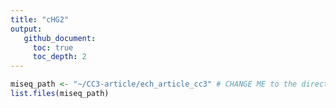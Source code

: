 ```yaml
---
title: "cHG2"
output:
   github_document:
     toc: true
     toc_depth: 2
---
```



```r
miseq_path <- "~/CC3-article/ech_article_cc3" # CHANGE ME to the directory containing the fastq files after unzipping.
list.files(miseq_path)
```



